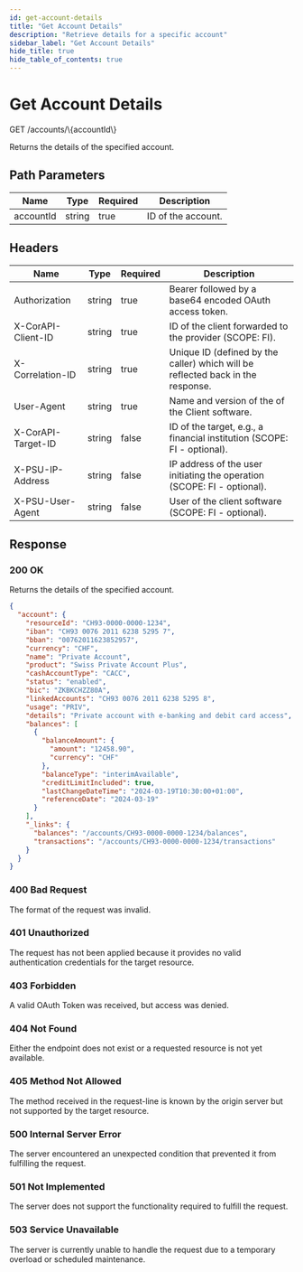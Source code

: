 ```yaml
---
id: get-account-details
title: "Get Account Details"
description: "Retrieve details for a specific account"
sidebar_label: "Get Account Details"
hide_title: true
hide_table_of_contents: true
---
```


# Get Account Details

<div className="api-method get">
  <div className="api-method__header">
    <span className="api-method__verb">GET</span>
    <span className="api-method__path">/accounts/\{accountId\}</span>
  </div>
</div>

Returns the details of the specified account.

## Path Parameters

| Name | Type | Required | Description |
|------|------|----------|-------------|
| accountId | string | true | ID of the account. |

## Headers

| Name | Type | Required | Description |
|------|------|----------|-------------|
| Authorization | string | true | Bearer followed by a base64 encoded OAuth access token. |
| X-CorAPI-Client-ID | string | true | ID of the client forwarded to the provider (SCOPE: FI). |
| X-Correlation-ID | string | true | Unique ID (defined by the caller) which will be reflected back in the response. |
| User-Agent | string | true | Name and version of the of the Client software. |
| X-CorAPI-Target-ID | string | false | ID of the target, e.g., a financial institution (SCOPE: FI - optional). |
| X-PSU-IP-Address | string | false | IP address of the user initiating the operation (SCOPE: FI - optional). |
| X-PSU-User-Agent | string | false | User of the client software (SCOPE: FI - optional). |

## Response

### 200 OK

Returns the details of the specified account.

```json
{
  "account": {
    "resourceId": "CH93-0000-0000-1234",
    "iban": "CH93 0076 2011 6238 5295 7",
    "bban": "00762011623852957",
    "currency": "CHF",
    "name": "Private Account",
    "product": "Swiss Private Account Plus",
    "cashAccountType": "CACC",
    "status": "enabled",
    "bic": "ZKBKCHZZ80A",
    "linkedAccounts": "CH93 0076 2011 6238 5295 8",
    "usage": "PRIV",
    "details": "Private account with e-banking and debit card access",
    "balances": [
      {
        "balanceAmount": {
          "amount": "12458.90",
          "currency": "CHF"
        },
        "balanceType": "interimAvailable",
        "creditLimitIncluded": true,
        "lastChangeDateTime": "2024-03-19T10:30:00+01:00",
        "referenceDate": "2024-03-19"
      }
    ],
    "_links": {
      "balances": "/accounts/CH93-0000-0000-1234/balances",
      "transactions": "/accounts/CH93-0000-0000-1234/transactions"
    }
  }
}
```

### 400 Bad Request

The format of the request was invalid.

### 401 Unauthorized

The request has not been applied because it provides no valid authentication credentials for the target resource.

### 403 Forbidden

A valid OAuth Token was received, but access was denied.

### 404 Not Found

Either the endpoint does not exist or a requested resource is not yet available.

### 405 Method Not Allowed

The method received in the request-line is known by the origin server but not supported by the target resource.

### 500 Internal Server Error

The server encountered an unexpected condition that prevented it from fulfilling the request.

### 501 Not Implemented

The server does not support the functionality required to fulfill the request.

### 503 Service Unavailable

The server is currently unable to handle the request due to a temporary overload or scheduled maintenance.


      